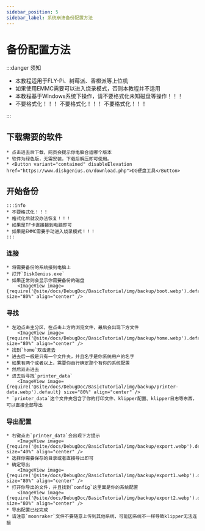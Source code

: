 ```yaml
---
sidebar_position: 5
sidebar_label: 系统崩溃备份配置方法
---
```





# 备份配置方法

:::danger 须知

* 本教程适用于FLY-Pi、树莓派、香橙派等上位机
* 如果使用EMMC需要可以进入烧录模式，否则本教程并不适用
* 本教程基于Windows系统下操作，请不要格式化未知磁盘等操作！！！
* 不要格式化！！！    不要格式化！！！  不要格式化！！！

:::

## 下载需要的软件

    * 点击进去后下载，网页会提示你电脑合适哪个版本
    * 软件为绿色版，无需安装，下载后解压即可使用。
    * <Button variant="contained" disableElevation href="https://www.diskgenius.cn/download.php">DG硬盘工具</Button>

## 开始备份

    :::info
    * 不要格式化！！！
    * 格式化后就没办法恢复！！！
    * 如果是TF卡直接接到电脑即可
    * 如果是EMMC需要手动进入烧录模式！！！
    :::

### 连接
    * 将需要备份的系统接到电脑上
    * 打开`DiskGenius.exe`
    * 如果正常则会显示你需要备份的磁盘
        <ImageView image={require('@site/docs/DebugDoc/BasicTutorial/img/backup/boot.webp').default} size="80%" align="center" />
    
### 寻找
    * 左边点击主分区，在点击上方的浏览文件，最后会出现下方文件
        <ImageView image={require('@site/docs/DebugDoc/BasicTutorial/img/backup/home.webp').default} size="80%" align="center" />
    * 找到`home`双击进去
    * 进去后一般是只有一个文件夹，并且名字是你系统用户的名字
    * 如果有两个或者以上，需要你自行确定那个有你的系统配置
    * 然后双击进去
    * 进去后寻找`printer_data`
        <ImageView image={require('@site/docs/DebugDoc/BasicTutorial/img/backup/printer-data.webp').default} size="80%" align="center" />
    * `printer_data`这个文件夹包含了你的打印文件、klipper配置、klipper日志等东西，可以直接全部导出

### 导出配置
    * 右键点击`printer_data`会出现下方提示
        <ImageView image={require('@site/docs/DebugDoc/BasicTutorial/img/backup/export.webp').default} size="40%" align="center" />
    * 选择你需要保存的目录或者直接导出即可
    * 确定导出
        <ImageView image={require('@site/docs/DebugDoc/BasicTutorial/img/backup/export1.webp').default} size="80%" align="center" />
    * 打开你导出的文件，并且找到`config`这里面是你的系统配置
        <ImageView image={require('@site/docs/DebugDoc/BasicTutorial/img/backup/export2.webp').default} size="80%" align="center" />
    * 导出配置已经完成
    * 请注意`moonraker`文件不要随意上传到其他系统，可能因系统不一样导致klipper无法连接
